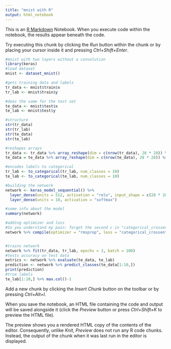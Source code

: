```yaml
---
title: "mnist with R"
output: html_notebook
---
```


This is an [R Markdown](http://rmarkdown.rstudio.com) Notebook. When you execute code within the notebook, the results appear beneath the code. 

Try executing this chunk by clicking the *Run* button within the chunk or by placing your cursor inside it and pressing *Ctrl+Shift+Enter*. 

```r
#mnist with two layers without a convolution
library(keras)
#load dataset
mnist <- dataset_mnist()

#gets training data and labels
tr_data <- mnist$train$x
tr_lab <- mnist$train$y

#does the same for the test set
te_data <- mnist$test$x
te_lab <- mnist$test$y

#structure
str(tr_data)
str(tr_lab)
str(te_data)
str(te_lab)

#reshapes arrays
tr_data <- tr_data %>% array_reshape(dim = c(nrow(tr_data), 28 * 28)) %>% '/'(255)
te_data = te_data %>% array_reshape(dim = c(nrow(te_data), 28 * 28)) %>% '/'(255)

#encodes labels to categorical
tr_lab <- to_categorical(tr_lab, num_classes = 10)
te_lab <- to_categorical(te_lab, num_classes = 10)

#building the network
network <- keras_model_sequential() %>%
  layer_dense(units = 512, activation = "relu", input_shape = c(28 * 28)) %>%
  layer_dense(units = 10, activation = "softmax")

#some info about the model
summary(network)

#adding optimizer and loss
#So you understand my pain: forgot the second c in "categorical_crossentropy", took me 4 hours to get to the bottom of the c..
network %>% compile(optimizer = "rmsprop", loss = "categorical_crossentropy", metrics = c("accuracy"))


#trains network
network %>% fit(tr_data, tr_lab, epochs = 3, batch = 100)
#tests accuracy on test data
metrics <- network %>% evaluate(te_data, te_lab)
prediction <- network %>% predict_classes(te_data[1:10,])
print(prediction)
#true labels
te_lab[1:10,] %>% max.col()-1
```

Add a new chunk by clicking the *Insert Chunk* button on the toolbar or by pressing *Ctrl+Alt+I*.

When you save the notebook, an HTML file containing the code and output will be saved alongside it (click the *Preview* button or press *Ctrl+Shift+K* to preview the HTML file).

The preview shows you a rendered HTML copy of the contents of the editor. Consequently, unlike *Knit*, *Preview* does not run any R code chunks. Instead, the output of the chunk when it was last run in the editor is displayed.
